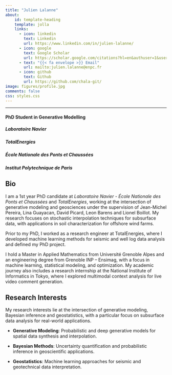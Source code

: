 ```yaml
---
title: "Julien Lalanne"
about:
    id: template-heading
    template: jolla
    links: 
      - icon: linkedin
        text: Linkedin
        url: https://www.linkedin.com/in/julien-lalanne/
      - icon: google
        text: Google Scholar
        url: https://scholar.google.com/citations?hl=en&authuser=1&user=QRzMl-wAAAAJ
      - text: "{{< fa envelope >}} Email"
        url: mailto:julien.lalanne@enpc.fr
      - icon: github
        text: Github
        url: https://github.com/chala-git/
image: figures/profile.jpg
comments: false
css: styles.css
---
```


:::{#template-heading}

---

#### PhD Student in Generative Modelling{.center}

##### Laboratoire Navier{.center}

##### TotalEnergies{.center}

##### École Nationale des Ponts et Chaussées{.center}

##### Institut Polytechnique de Paris{.center}

:::

## Bio

I am a 1st year PhD candidate at *Laboratoire Navier - École Nationale des Ponts et Chaussées* and *TotalEnergies*, working at the intersection of generative modeling and geosciences under the supervision of Jean-Michel Pereira, Lina Guayacan, David Picard, Leon Barens and Lionel Boillot.
My research focuses on stochastic interpolation techniques for subsurface data, with applications in soil characterization for offshore wind farms. 

Prior to my PhD, I worked as a research engineer at TotalEnergies, where I developed machine learning methods for seismic and well log data analysis and defined my PhD project.

I hold a Master in Applied Mathematics from Université Grenoble Alpes and an engineering degree from Grenoble INP – Ensimag, with a focus in machine learning, statistical modeling, and optimization. My academic journey also includes a research internship at the National Institute of Informatics in Tokyo, where I explored multimodal context analysis for live video comment generation.


## Research Interests

My research interests lie at the intersection of generative modeling, Bayesian inference and geostatistics, with a particular focus on subsurface data analysis for real-world applications.

- **Generative Modeling**: Probabilistic and deep generative models for spatial data synthesis and interpolation.

- **Bayesian Methods**: Uncertainty quantification and probabilistic inference in geoscientific applications.

- **Geostatistics**: Machine learning approaches for seismic and geotechnical data interpretation.
